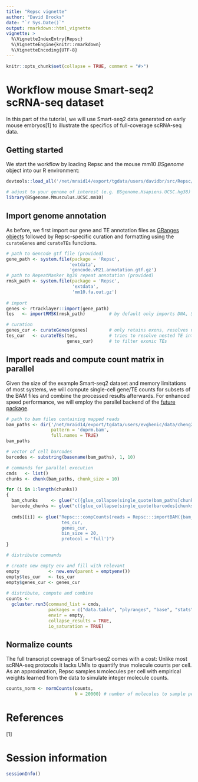 ```yaml
---
title: "Repsc vignette"
author: "David Brocks"
date: "`r Sys.Date()`"
output: rmarkdown::html_vignette
vignette: >
  %\VignetteIndexEntry{Repsc}
  %\VignetteEngine{knitr::rmarkdown}
  %\VignetteEncoding{UTF-8}
---
```


```r
knitr::opts_chunk$set(collapse = TRUE, comment = "#>")
```

# Workflow mouse Smart-seq2 scRNA-seq dataset

In this part of the tutorial, we will use Smart-seq2 data generated on early mouse embryos[1] to illustrate the specifics of full-coverage scRNA-seq data.

## Getting started

We start the workflow by loading Repsc and the mouse mm10 _BSgenome_ object into our R environment:
```r
devtools::load_all('/net/mraid14/export/tgdata/users/davidbr/src/Repsc/')

# adjust to your genome of interest (e.g. BSgenome.Hsapiens.UCSC.hg38)
library(BSgenome.Mmusculus.UCSC.mm10)
```

## Import genome annotation

As before, we first import our gene and TE annotation files as [GRanges objects](https://bioconductor.org/packages/release/bioc/vignettes/GenomicRanges/inst/doc/GenomicRangesIntroduction.html) followed by Repsc-specific curation and formatting using the `curateGenes` and `curateTEs` functions.

```r
# path to Gencode gtf file (provided)
gene_path <- system.file(package = 'Repsc', 
                        'extdata', 
                        'gencode.vM21.annotation.gtf.gz')
# path to RepeatMasker hg38 repeat annotation (provided)
rmsk_path <- system.file(package = 'Repsc', 
                         'extdata', 
                         'mm10.fa.out.gz')
                            
# import
genes <- rtracklayer::import(gene_path)
tes   <- importRMSK(rmsk_path)         # by default only imports DNA, SINE, LINE, and LTR class repeats on the main reference chromosomes                           

# curation
genes_cur <- curateGenes(genes)        # only retains exons, resolves naming ambiguity
tes_cur   <- curateTEs(tes,            # tries to resolve nested TE intervals and adds annotation
                       genes_cur)      # to filter exonic TEs
```                       

## Import reads and compute count matrix in parallel

Given the size of the example Smart-seq2 dataset and memory limitations of most systems, we will compute single-cell gene/TE counts for subsets of the BAM files and combine the processed results afterwards. For enhanced speed performance, we will employ the parallel backend of the [future package](https://github.com/HenrikBengtsson/future).

```r
# path to bam files containing mapped reads                         
bam_paths <- dir('/net/mraid14/export/tgdata/users/evghenic/data/cheng2019/aligned/', 
                 pattern = 'duprm.bam', 
                 full.names = TRUE)
bam_paths

# vector of cell barcodes 
barcodes <- substring(basename(bam_paths), 1, 10)

# commands for parallel execution
cmds   <- list()
chunks <- chunk(bam_paths, chunk_size = 10)

for (i in 1:length(chunks))
{
  bam_chunks     <- glue("c({glue_collapse(single_quote(bam_paths[chunks[[i]]]), sep = ',')})")
  barcode_chunks <- glue("c({glue_collapse(single_quote(barcodes[chunks[[i]]]), sep = ',')})")
 
  cmds[[i]] <- glue("Repsc:::compCounts(reads = Repsc:::importBAM({bam_chunks}, paired = FALSE, mate = NA, anchor = 'fiveprime', barcode = {barcode_chunks}),
                     tes_cur,
                     genes_cur,
                     bin_size = 20,
                     protocol = 'full')")
}

# distribute commands

# create new empty env and fill with relevant
empty           <- new.env(parent = emptyenv())
empty$tes_cur   <- tes_cur
empty$genes_cur <- genes_cur
  
# distribute, compute and combine
counts <- 
  gcluster.run3(command_list = cmds,  
                packages = c("data.table", "plyranges", "base", "stats"), 
                envir = empty, 
                collapse_results = TRUE,
                io_saturation = TRUE)
```

## Normalize counts

The full transcript coverage of Smart-seq2 comes with a cost: Unlike most scRNA-seq protocols it lacks UMIs to quantify true molecule counts per cell. As an approximation, Repsc samples `N` molecules per cell with empirical weights learned from the data to simulate integer molecule counts.

```r
counts_norm <- normCounts(counts, 
                          N = 20000) # number of molecules to sample per cell
```

# References
[1]   

# Session information
```r
sessionInfo()
```          